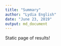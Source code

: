 ```yaml
---
title: "Summary"
author: "Lydia English"
date: "June 23, 2019"
output: md_document
---
```


Static page of results!
